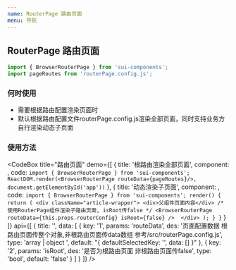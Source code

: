 ```yaml
---
name: RouterPage 路由页面
menu: 导航
---
```



## RouterPage 路由页面

```js
import { BrowserRouterPage } from 'sui-components';
import pageRoutes from 'routerPage.config.js';
```
### 何时使用

- 需要根据路由配置渲染页面时
- 默认根据路由配置文件routerPage.config.js渲染全部页面，同时支持业务方自行渲染动态子页面

### 使用方法

<CodeBox
  title="路由页面"
  demo={[
    {
      title: '根路由渲染全部页面',
      component: <BrowserRouterPage />,
      code: `import { BrowserRouterPage } from 'sui-components';
ReactDOM.render(<BrowserRouterPage routeData={pageRoutes}/>, document.getElementById('app'))`
    },
    {
      title: '动态渲染子页面',
      component: <BrowserRouterPage />,
      code: `import { BrowserRouterPage } from 'sui-components';
  render() {
    return (
      <div className="article-wrapper">
        <div>父组件页面内容</div>
        /* 使用RouterPage组件渲染子路由页面, isRoot传false */
        <BrowserRouterPage routeData={this.props.routerConfig} isRoot={false} /> 
      </div>
    );
  }
}`
    }
  ]}
  api={[
    {
      title: '',
      data: [
        {
          key: '1',
          params: 'routeData',
          des:
            '页面配置数据 根路由页面传整个对象,非根路由页面传data数组 参考/src/routerPage.config.js',
          type: 'array | object	',
          default: "{ defaultSelectedKey: '', data: [] }"
        },
        {
          key: '2',
          params: 'isRoot',
          des: '是否为根路由页面 非根路由页面传false',
          type: 'bool',
          default: 'false'
        }
      ]
    }
  ]}
/>
